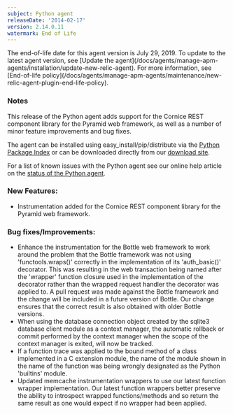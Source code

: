 ```yaml
---
subject: Python agent
releaseDate: '2014-02-17'
version: 2.14.0.11
watermark: End of Life
---
```


<Callout variant="important">
  The end-of-life date for this agent version is July 29, 2019. To update to the latest agent version, see [Update the agent](/docs/agents/manage-apm-agents/installation/update-new-relic-agent). For more information, see [End-of-life policy](/docs/agents/manage-apm-agents/maintenance/new-relic-agent-plugin-end-life-policy).
</Callout>

### Notes

This release of the Python agent adds support for the Cornice REST component library for the Pyramid web framework, as well as a number of minor feature improvements and bug fixes.

The agent can be installed using easy_install/pip/distribute via the [Python Package Index](https://pypi.python.org/pypi/newrelic) or can be downloaded directly from our [download site](http://download.newrelic.com/python_agent/release/).

For a list of known issues with the Python agent see our online help article on the [status of the Python agent](https://newrelic.com/docs/python/status-of-python-agent).

### New Features:

* Instrumentation added for the Cornice REST component library for the Pyramid web framework.

### Bug fixes/Improvements:

* Enhance the instrumentation for the Bottle web framework to work around the problem that the Bottle framework was not using 'functools.wraps()' correctly in the implementation of its 'auth_basic()' decorator. This was resulting in the web transaction being named after the 'wrapper' function closure used in the implementation of the decorator rather than the wrapped request handler the decorator was applied to. A pull request was made against the Bottle framework and the change will be included in a future version of Bottle. Our change ensures that the correct result is also obtained with older Bottle versions.
* When using the database connection object created by the sqlite3 database client module as a context manager, the automatic rollback or commit performed by the context manager when the scope of the context manager is exited, will now be tracked.
* If a function trace was applied to the bound method of a class implemented in a C extension module, the name of the module shown in the name of the function was being wrongly designated as the Python 'builtins' module.
* Updated memcache instrumentation wrappers to use our latest function wrapper implementation. Our latest function wrappers better preserve the ability to introspect wrapped functions/methods and so return the same result as one would expect if no wrapper had been applied.
